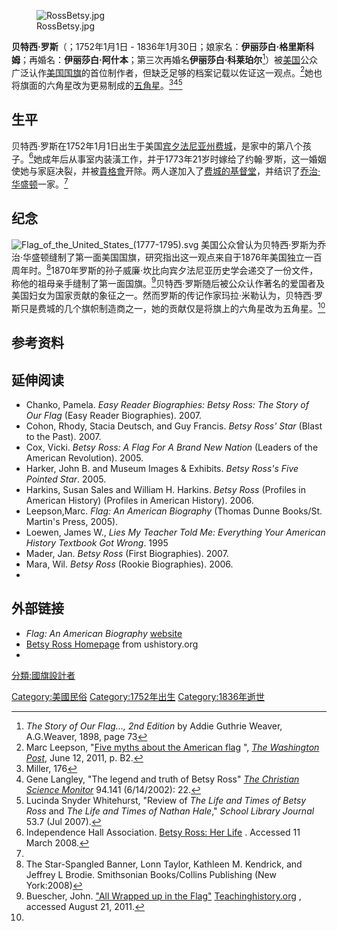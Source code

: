 [[File:RossBetsy.jpg|thumb]]

'''贝特西·罗斯'''（{{lang-en|Betsy Ross}}；1752年1月1日 - 1836年1月30日；娘家名：'''伊丽莎白·格里斯科姆'''；再婚名：'''伊丽莎白·阿什本'''；第三次再婚名'''伊丽莎白·科莱珀尔'''<ref>''The Story of Our Flag..., 2nd Edition'' by Addie Guthrie Weaver, A.G.Weaver, 1898, page 73</ref>）被[[美国|美国]]公众广泛认作[[美国国旗|美国国旗]]的首位制作者，但缺乏足够的档案记载以佐证这一观点。<ref>Marc Leepson, "[http://www.washingtonpost.com/opinions/five-myths-about-the-american-flag/2011/06/08/AG3ZSkOH_story.html Five myths about the American flag] {{Wayback|url=http://www.washingtonpost.com/opinions/five-myths-about-the-american-flag/2011/06/08/AG3ZSkOH_story.html |date=20140216082346 }}", ''[[The_Washington_Post|The Washington Post]]'', June 12, 2011, p. B2.</ref>她也将旗面的六角星改为更易制成的[[五角星|五角星]]。<ref name="#1">Miller, 176</ref><ref>Gene Langley, "The legend and truth of Betsy Ross" ''[[The_Christian_Science_Monitor|The Christian Science Monitor]]'' 94.141 (6/14/2002): 22.</ref><ref>Lucinda Snyder Whitehurst, "Review of ''The Life and Times of Betsy Ross'' and ''The Life and Times of Nathan Hale''," ''School Library Journal'' 53.7 (Jul 2007).</ref>

==生平==
贝特西·罗斯在1752年1月1日出生于美国[[宾夕法尼亚州|宾夕法尼亚州]][[费城|费城]]，是家中的第八个孩子。<ref name=ushistory>Independence Hall Association. [http://www.ushistory.org/betsy/flaglife.html Betsy Ross: Her Life] {{Wayback|url=http://www.ushistory.org/betsy/flaglife.html |date=20141013010838 }}. Accessed 11 March 2008.</ref>她成年后从事室内装潢工作，并于1773年21岁时嫁给了约翰·罗斯，这一婚姻使她与家庭决裂，并被[[貴格會|貴格會]]开除。两人遂加入了[[基督堂_(费城)|费城的基督堂]]，并结识了[[乔治·华盛顿|乔治·华盛顿]]一家。<ref name=ushistory/>

==纪念==
[[File:Flag_of_the_United_States_(1777-1795).svg|thumb]]
美国公众曾认为贝特西·罗斯为乔治·华盛顿缝制了第一面美国国旗，研究指出这一观点来自于1876年美国独立一百周年时。<ref>The Star-Spangled Banner, Lonn Taylor, Kathleen M. Kendrick, and Jeffrey L Brodie. Smithsonian Books/Collins Publishing (New York:2008)</ref>1870年罗斯的孙子威廉·坎比向宾夕法尼亚历史学会递交了一份文件，称他的祖母亲手缝制了第一面国旗。<ref>Buescher, John. [http://www.teachinghistory.org/history-content/ask-a-historian/23852 "All Wrapped up in the Flag"] {{Wayback|url=http://www.teachinghistory.org/history-content/ask-a-historian/23852 |date=20110923065711 }} [http://www.teachinghistory.org Teachinghistory.org] {{Wayback|url=http://www.teachinghistory.org/ |date=20170812232258 }}, accessed August 21, 2011.</ref>贝特西·罗斯随后被公众认作著名的爱国者及美国妇女为国家贡献的象征之一。然而罗斯的传记作家玛拉·米勒认为，贝特西·罗斯只是费城的几个旗帜制造商之一，她的贡献仅是将旗上的六角星改为五角星。<ref name="#1"/>

==参考资料==
{{reflist}}

==延伸阅读==
*Chanko, Pamela. ''Easy Reader Biographies: Betsy Ross: The Story of Our Flag'' (Easy Reader Biographies). 2007.
*Cohon, Rhody, Stacia Deutsch, and Guy Francis. ''Betsy Ross' Star'' (Blast to the Past). 2007.
*Cox, Vicki. ''Betsy Ross: A Flag For A Brand New Nation'' (Leaders of the American Revolution). 2005.
*Harker, John B. and Museum Images & Exhibits. ''Betsy Ross's Five Pointed Star''. 2005.
*Harkins, Susan Sales and William H. Harkins. ''Betsy Ross'' (Profiles in American History) (Profiles in American History). 2006.
*Leepson,Marc. ''Flag: An American Biography'' (Thomas Dunne Books/St. Martin's Press, 2005).
*Loewen, James W., ''Lies My Teacher Told Me: Everything Your American History Textbook Got Wrong''. 1995
*Mader, Jan. ''Betsy Ross'' (First Biographies). 2007.
*Mara, Wil. ''Betsy Ross'' (Rookie Biographies). 2006.
*{{cite book |last=Miller |first=Marla R. |title=Betsy Ross and the Making of America |url=https://archive.org/details/betsyrossmakingo0000mill |year=2010 |publisher=Henry Holt and Company, LLC |location=New York |isbn=978-0-8050-8297-5}}

==外部链接==
{{Commons category|Betsy Ross}}
*''Flag: An American Biography'' [https://web.archive.org/web/20140517085257/http://flagbiography.com/ website]
*[http://www.ushistory.org/betsy Betsy Ross Homepage]{{Wayback|url=http://www.ushistory.org/betsy |date=20140228135130 }} from ushistory.org
*{{Find a Grave|904|accessdate=August 11, 2010}}

{{Authority control}}

[[Category:美國民俗|Category:美國民俗]]
[[Category:1752年出生|Category:1752年出生]]
[[Category:1836年逝世|Category:1836年逝世]]
[[分類:國旗設計者|分類:國旗設計者]]